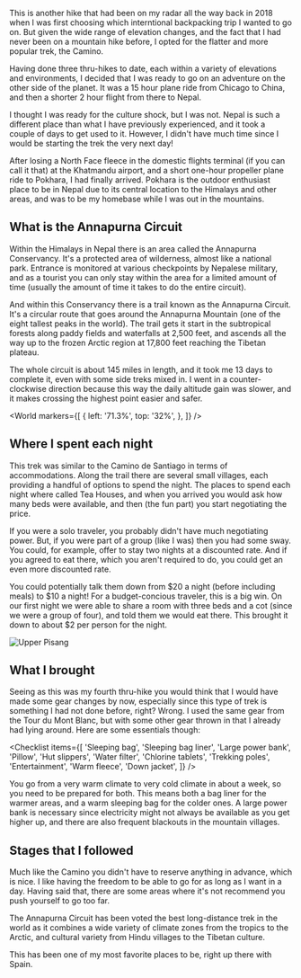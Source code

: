 This is another hike that had been on my radar all the way back in 2018 when
I was first choosing which interntional backpacking trip I wanted to go on. But
given the wide range of elevation changes, and the fact that I had never been
on a mountain hike before, I opted for the flatter and more popular trek, the
Camino.

Having done three thru-hikes to date, each within a variety of elevations and
environments, I decided that I was ready to go on an adventure on the other
side of the planet. It was a 15 hour plane ride from Chicago to China,
and then a shorter 2 hour flight from there to Nepal.

I thought I was ready for the culture shock, but I was not. Nepal is such a
different place than what I have previously experienced, and it took a couple of
days to get used to it. However, I didn't have much time since I would be
starting the trek the very next day!

After losing a North Face fleece in the domestic flights terminal (if you can
call it that) at the Khatmandu airport, and a short one-hour propeller plane
ride to Pokhara, I had finally arrived. Pokhara is the outdoor enthusiast place
to be in Nepal due to its central location to the Himalays and other areas, and
was to be my homebase while I was out in the mountains.

## What is the Annapurna Circuit

Within the Himalays in Nepal there is an area called the Annapurna Conservancy.
It's a protected area of wilderness, almost like a national park. Entrance is
monitored at various checkpoints by Nepalese military, and as a tourist you can
only stay within the area for a limited amount of time (usually the amount of
time it takes to do the entire circuit).

And within this Conservancy there is a trail known as the Annapurna Circuit.
It's a circular route that goes around the Annapurna Mountain (one of the eight
tallest peaks in the world). The trail gets it start in the subtropical forests
along paddy fields and waterfalls at 2,500 feet, and ascends all the way up to
the frozen Arctic region at 17,800 feet reaching the Tibetan plateau.

The whole circuit is about 145 miles in length, and it took me 13 days to
complete it, even with some side treks mixed in. I went in a counter-clockwise
direction because this way the daily altitude gain was slower, and it makes
crossing the highest point easier and safer.

<World
  markers={[
    {
      left: '71.3%',
      top: '32%',
    },
  ]}
/>

## Where I spent each night

This trek was similar to the Camino de Santiago in terms of accommodations.
Along the trail there are several small villages, each providing a handful of
options to spend the night. The places to spend each night where called Tea
Houses, and when you arrived you would ask how many beds were available, and
then (the fun part) you start negotiating the price.

If you were a solo traveler, you probably didn't have much negotiating power.
But, if you were part of a group (like I was) then you had some sway. You could,
for example, offer to stay two nights at a discounted rate. And if you agreed to
eat there, which you aren't required to do, you could get an even more
discounted rate.

You could potentially talk them down from $20 a night (before including meals)
to $10 a night! For a budget-concious traveler, this is a big win. On our first
night we were able to share a room with three beds and a cot (since we were a
group of four), and told them we would eat there. This brought it down to about
$2 per person for the night.

![Upper Pisang](2019/10/19/cb3e04f9-d822-4c8c-b688-072fda9aca74.jpeg)

## What I brought

Seeing as this was my fourth thru-hike you would think that I would have made
some gear changes by now, especially since this type of trek is something I had
not done before, right? Wrong. I used the same gear from the Tour du Mont Blanc,
but with some other gear thrown in that I already had lying around. Here are
some essentials though:

<Checklist
  items={[
    'Sleeping bag',
    'Sleeping bag liner',
    'Large power bank',
    'Pillow',
    'Hut slippers',
    'Water filter',
    'Chlorine tablets',
    'Trekking poles',
    'Entertainment',
    'Warm fleece',
    'Down jacket',
  ]}
/>

You go from a very warm climate to very cold climate in about a week, so you
need to be prepared for both. This means both a bag liner for the warmer areas,
and a warm sleeping bag for the colder ones. A large power bank is necessary
since electricity might not always be available as you get higher up, and there
are also frequent blackouts in the mountain villages.

## Stages that I followed

Much like the Camino you didn't have to reserve anything in advance, which is
nice. I like having the freedom to be able to go for as long as I want in a day.
Having said that, there are some areas where it's not recommend you push
yourself to go too far.

<Stages />

The Annapurna Circuit has been voted the best long-distance trek in the
world as it combines a wide variety of climate zones from the tropics to the
Arctic, and cultural variety from Hindu villages to the Tibetan culture.

This has been one of my most favorite places to be, right up there with Spain.
